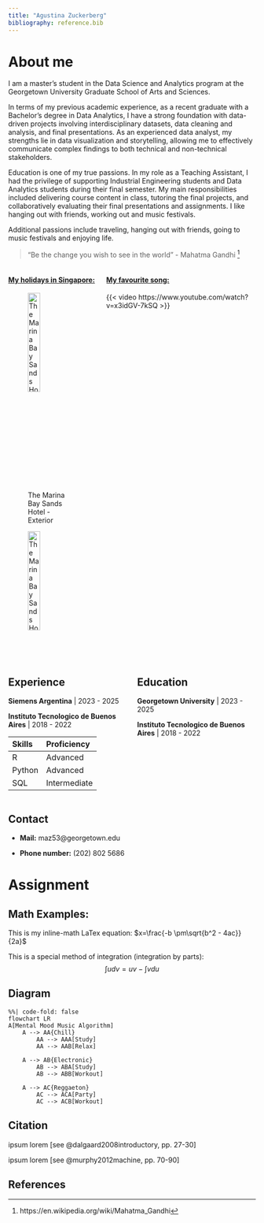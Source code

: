 ```yaml
---
title: "Agustina Zuckerberg"
bibliography: reference.bib
---
```

# About me

I am a master's student in the Data Science and Analytics program at the Georgetown University Graduate School of Arts and Sciences. 

In terms of my previous academic experience, as a recent graduate with a Bachelor's degree in Data Analytics, I have a strong foundation with data-driven projects involving interdisciplinary datasets, data cleaning and analysis, and final presentations. As an experienced data analyst, my strengths lie in data visualization and storytelling, allowing me to effectively communicate complex findings to both technical and non-technical stakeholders. 

Education is one of my true passions. In my role as a Teaching Assistant, I had the privilege of supporting Industrial Engineering students and Data Analytics students during their final semester. My main responsibilities included delivering course content in class, tutoring the final projects, and collaboratively evaluating their final presentations and assignments. I like hanging out with friends, working out and music festivals.

Additional passions include traveling, hanging out with friends, going to music festivals and enjoying life.

> "Be the change you wish to see in the world" - Mahatma Gandhi [^1]

:::: {.columns}

::: {.column width="35%"}
#### [My holidays in Singapore:]{style="text-decoration: underline;"}

![The Marina Bay Sands Hotel - Exterior](./images/singapore_1.png){fig-align="left" width=50%}

![The Marina Bay Sands Hotel - Rooftop](./images/singapore_2.png){fig-align="left" width=50%}

:::

::: {.column width="60%"}
#### [My favourite song:]{style="text-decoration: underline;"}

{{< video https://www.youtube.com/watch?v=x3idGV-7kSQ >}}

:::

::::

:::: {.columns}

::: {.column width="50%"}
## Experience
**Siemens Argentina** | 2023 - 2025

**Instituto Tecnologico de Buenos Aires** | 2018 - 2022


| Skills | Proficiency  |
|:-------|:-------------|
| R      | Advanced     |
| Python | Advanced     |
| SQL    | Intermediate |

:::

::: {.column width="50%"}
## Education
**Georgetown University** | 2023 - 2025

**Instituto Tecnologico de Buenos Aires** | 2018 - 2022
:::

::::

## Contact
- **Mail:** maz53@georgetown.edu

- **Phone number:** (202) 802 5686

# Assignment

## Math Examples:
This is my inline-math LaTex equation: $x=\frac{-b \pm\sqrt{b^2 - 4ac}}{2a}$

This is a special method of integration (integration by parts): 
$$\int u d v=u v-\int v d u$$

## Diagram

```mermaid
%%| code-fold: false
flowchart LR
A[Mental Mood Music Algorithm]
    A --> AA{Chill}
        AA --> AAA[Study]
        AA --> AAB[Relax]

    A --> AB{Electronic}
        AB --> ABA[Study]
        AB --> ABB[Workout]

    A --> AC{Reggaeton}
        AC --> ACA[Party]
        AC --> ACB[Workout]
```

## Citation
ipsum lorem [see @dalgaard2008introductory, pp. 27-30]

ipsum lorem [see @murphy2012machine, pp. 70-90]

## References

::: {#refs}
:::



[^1]:https://en.wikipedia.org/wiki/Mahatma_Gandhi

